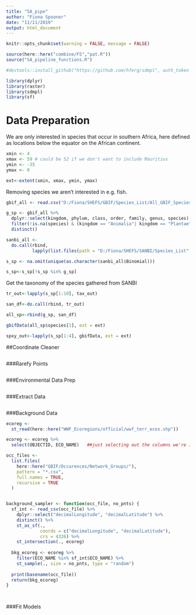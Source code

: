 ```yaml
---
title: "SA_pipe"
author: "Fiona Spooner"
date: "11/11/2019"
output: html_document
---
```


```r
knitr::opts_chunk$set(warning = FALSE, message = FALSE)
```

```r
source(here::here("combine/FS","pat.R"))
source("SA_pipeline_functions.R")

```


```r
#devtools::install_github("https://github.com/hferg/sdmpl", auth_token = GITHUB_PAT)

library(dplyr)
library(raster)
library(sdmpl)
library(sf)
```

# Data Preparation 

We are only interested in species that occur in southern Africa, here defined as locations below the equator on the African continent. 

```r

xmin <- 4
xmax <- 59 # could be 52 if we don't want to include Mauritius 
ymin <- -35
ymax <- 0

ext<-extent(xmin, xmax, ymin, ymax)

```


Removing species we aren't interested in e.g. fish.
```r
gbif_all <- read.csv("D:/Fiona/SHEFS/GBIF/Species_List/All_GBIF_Species_List.csv", stringsAsFactors = FALSE)

g_sp <- gbif_all %>% 
  dplyr::select(kingdom, phylum, class, order, family, genus, species) %>% 
  filter(!is.na(species) & (kingdom == "Animalia"| kingdom == "Plantae") & (phylum == "Arthrpoda" | phylum == "Chordata" | phylum == "Tracheophyta" ) & (class != "Actinopterygii" & class != "Elasmobranchii")) %>% 
  distinct()

```


```r
sanbi_all <- 
  do.call(rbind,
          lapply(list.files(path = "D:/Fiona/SHEFS/SANBI/Species_List", pattern = "*.csv", full.names = TRUE), read.csv))

s_sp <- na.omit(unique(as.character(sanbi_all$Binomial)))

s_sp<-s_sp[!s_sp %in% g_sp]


``` 

Get the taxonomy of the species gathered from SANBI 

```r

tr_out<-lapply(s_sp[1:10], tax_out)

san_df<-do.call(rbind, tr_out)

all_sp<-rbind(g_sp, san_df)

```

```r

gbifData(all_sp$species[1], ext = ext)

spxy_out<-lapply(s_sp[1:4], gbifData, ext = ext)

```



##Coordinate Cleaner
```r

```

###Rarefy Points
```r


```


###Environmental Data Prep
```r


```

###Extract Data
```r

```


###Background Data
```r

ecoreg <-
  st_read(here::here("WWF_Ecoregions/official/wwf_terr_ecos.shp"))

ecoreg <- ecoreg %>%
  select(OBJECTID, ECO_NAME)   ##just selecting out the columns we're interested in

occ_files <-
  list.files(
    here::here("GBIF/Occurences/Network_Groups/"),
    pattern = "*.csv",
    full.names = TRUE,
    recursive = TRUE
  )


background_sampler <- function(occ_file, no_pnts) {
  sf_int <- read_csv(occ_file) %>%
    dplyr::select("decimalLongitude", "decimalLatitude") %>%
    distinct() %>%
    st_as_sf(.,
             coords = c("decimalLongitude", "decimalLatitude"),
             crs = 4326) %>%
    st_intersection(., ecoreg)
  
  bkg_ecoreg <- ecoreg %>%
    filter(ECO_NAME %in% sf_int$ECO_NAME) %>%
    st_sample(., size = no_pnts, type = "random")
  
  print(basename(occ_file))
  return(bkg_ecoreg)
}




```

###Fit Models
```r


```


